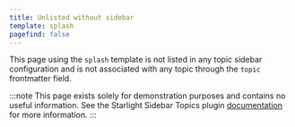 ```yaml
---
title: Unlisted without sidebar
template: splash
pagefind: false
---
```


This page using the `splash` template is not listed in any topic sidebar configuration and is not associated with any topic through the `topic` frontmatter field.

:::note
This page exists solely for demonstration purposes and contains no useful information.
See the Starlight Sidebar Topics plugin [documentation](/docs/getting-started/) for more information.
:::
